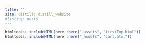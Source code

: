 ```yaml
---
title: ""
site: distill::distill_website
#listing: posts
---
```

<style>
d-title{
display: none;
}
.padding{
padding: 0px;
}
d-article{
background: red;
padding-top: 0px;
padding-bottom: 0px;
}
.shaded {
    border-top: 0!important;
    border-bottom: 0!important;
}
</style>

```r
htmltools::includeHTML(here::here("_assets", "firstTop.html"))
htmltools::includeHTML(here::here("_assets", "cart.html"))
```

